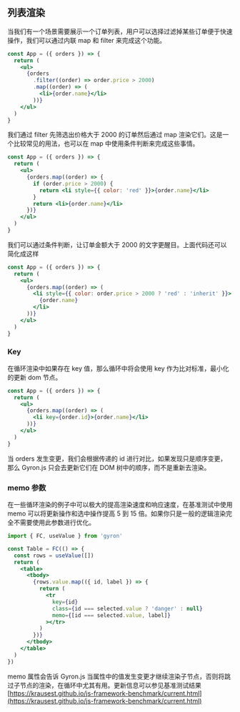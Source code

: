 ## 列表渲染

当我们有一个场景需要展示一个订单列表，用户可以选择过滤掉某些订单便于快速操作，我们可以通过内联 map 和 filter 来完成这个功能。

```jsx
const App = ({ orders }) => {
  return (
    <ul>
      {orders
        .filter((order) => order.price > 2000)
        .map((order) => (
          <li>{order.name}</li>
        ))}
    </ul>
  )
}
```

我们通过 filter 先筛选出价格大于 2000 的订单然后通过 map 渲染它们。这是一个比较常见的用法，也可以在 map 中使用条件判断来完成这些事情。

```jsx
const App = ({ orders }) => {
  return (
    <ul>
      {orders.map((order) => {
        if (order.price > 2000) {
          return <li style={{ color: 'red' }}>{order.name}</li>
        }
        return <li>{order.name}</li>
      })}
    </ul>
  )
}
```

我们可以通过条件判断，让订单金额大于 2000 的文字更醒目。上面代码还可以简化成这样

```jsx
const App = ({ orders }) => {
  return (
    <ul>
      {orders.map((order) => (
        <li style={{ color: order.price > 2000 ? 'red' : 'inherit' }}>
          {order.name}
        </li>
      ))}
    </ul>
  )
}
```

### Key

在循环渲染中如果存在 key 值，那么循环中将会使用 key 作为比对标准，最小化的更新 dom 节点。

```jsx line=5
const App = ({ orders }) => {
  return (
    <ul>
      {orders.map((order) => (
        <li key={order.id}>{order.name}</li>
      ))}
    </ul>
  )
}
```

当 orders 发生变更，我们会根据传递的 id 进行对比，如果发现只是顺序变更，那么 Gyron.js 只会去更新它们在 DOM 树中的顺序，而不是重新去渲染。

### memo 参数

在一些循环渲染的例子中可以极大的提高渲染速度和响应速度，在基准测试中使用 memo 可以将更新操作和选中操作提高 5 到 15 倍。如果你只是一般的逻辑渲染完全不需要使用此参数进行优化。

```jsx line=12
import { FC, useValue } from 'gyron'

const Table = FC(() => {
  const rows = useValue([])
  return (
    <table>
      <tbody>
        {rows.value.map(({ id, label }) => {
          return (
            <tr
              key={id}
              class={id === selected.value ? 'danger' : null}
              memo={[id === selected.value, label]}
            ></tr>
          )
        })}
      </tbody>
    </table>
  )
})
```

memo 属性会告诉 Gyron.js 当属性中的值发生变更才继续渲染子节点，否则将跳过子节点的渲染，在循环中尤其有用。更新信息可以参见基准测试结果 [https://krausest.github.io/js-framework-benchmark/current.html](https://krausest.github.io/js-framework-benchmark/current.html)
